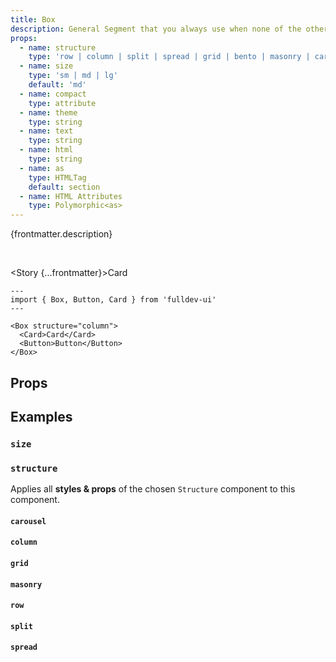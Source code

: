 ```yaml
---
title: Box
description: General Segment that you always use when none of the others props are applicable.
props:
  - name: structure
    type: 'row | column | split | spread | grid | bento | masonry | carousel'
  - name: size
    type: 'sm | md | lg'
    default: 'md'
  - name: compact
    type: attribute
  - name: theme
    type: string
  - name: text
    type: string
  - name: html
    type: string
  - name: as
    type: HTMLTag
    default: section
  - name: HTML Attributes
    type: Polymorphic<as>
---
```



{frontmatter.description}

<br />

<Story {...frontmatter}>Card</Story>

```astro live
---
import { Box, Button, Card } from 'fulldev-ui'
---

<Box structure="column">
  <Card>Card</Card>
  <Button>Button</Button>
</Box>
```

## Props

<PropsTable props={frontmatter.props} />

## Examples

### `size`

<SizeProp />

### `structure`

Applies all **styles & props** of the chosen `Structure` component to this component.

#### `carousel`

<CarouselProp />

#### `column`

<ColumnProp />

#### `grid`

<GridProp />

#### `masonry`

<MasonryProp />

#### `row`

<RowProp />

#### `split`

<SplitProp />

#### `spread`

<SpreadProp />
